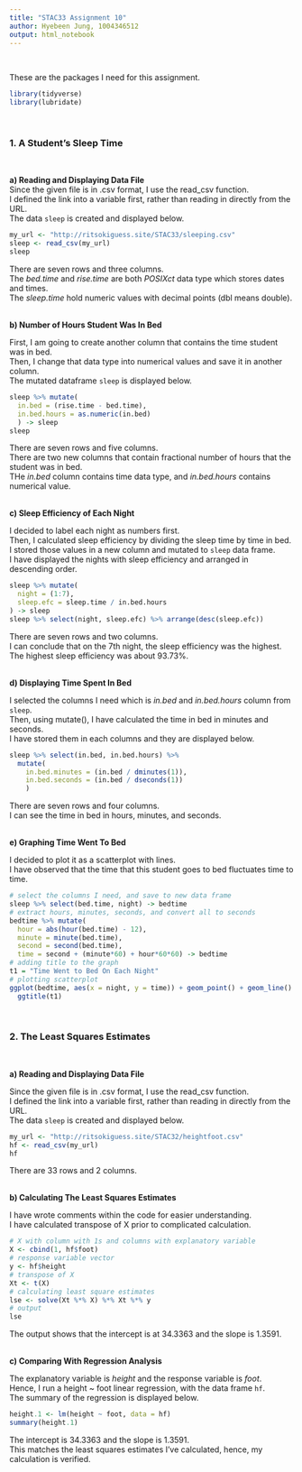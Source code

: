 ---
title: "STAC33 Assignment 10"
author: Hyebeen Jung, 1004346512
output: html_notebook
---
\

These are the packages I need for this assignment.  
```{r, messsage = FALSE, error = FALSE}
library(tidyverse)
library(lubridate)
```
\

### 1. A Student's Sleep Time  
\

**a) Reading and Displaying Data File**  
Since the given file is in .csv format, I use the read_csv function.  
I defined the link into a variable first, rather than reading in directly from the URL.  
The data `sleep` is created and displayed below.  

```{r}
my_url <- "http://ritsokiguess.site/STAC33/sleeping.csv"
sleep <- read_csv(my_url)
sleep
```
There are seven rows and three columns.  
The _bed.time_ and _rise.time_ are both _POSIXct_ data type which stores dates and times.  
The _sleep.time_ hold numeric values with decimal points (dbl means double).  
\

**b) Number of Hours Student Was In Bed**  

First, I am going to create another column that contains the time student was in bed.  
Then, I change that data type into numerical values and save it in another column.  
The mutated dataframe `sleep` is displayed below.  
```{r}
sleep %>% mutate(
  in.bed = (rise.time - bed.time),
  in.bed.hours = as.numeric(in.bed)
  ) -> sleep
sleep
```
There are seven rows and five columns.  
There are two new columns that contain fractional number of hours that the student was in bed.  
THe _in.bed_ column contains time data type, and _in.bed.hours_ contains numerical value.  
\

**c) Sleep Efficiency of Each Night**  

I decided to label each night as numbers first.  
Then, I calculated sleep efficiency by dividing the sleep time by time in bed.  
I stored those values in a new column and mutated to `sleep` data frame.  
I have displayed the nights with sleep efficiency and arranged in descending order.  
```{r}
sleep %>% mutate(
  night = (1:7),
  sleep.efc = sleep.time / in.bed.hours
) -> sleep
sleep %>% select(night, sleep.efc) %>% arrange(desc(sleep.efc))
```
There are seven rows and two columns.  
I can conclude that on the 7th night, the sleep efficiency was the highest.  
The highest sleep efficiency was about 93.73%.  
\

**d) Displaying Time Spent In Bed**  

I selected the columns I need which is _in.bed_ and _in.bed.hours_ column from `sleep`.  
Then, using mutate(), I have calculated the time in bed in minutes and seconds.  
I have stored them in each columns and they are displayed below.  
```{r}
sleep %>% select(in.bed, in.bed.hours) %>%
  mutate(
    in.bed.minutes = (in.bed / dminutes(1)),
    in.bed.seconds = (in.bed / dseconds(1))
    )
```
There are seven rows and four columns.  
I can see the time in bed in hours, minutes, and seconds.  
\

**e) Graphing Time Went To Bed**

I decided to plot it as a scatterplot with lines.  
I have observed that the time that this student goes to bed fluctuates time to time.  
```{r}
# select the columns I need, and save to new data frame
sleep %>% select(bed.time, night) -> bedtime
# extract hours, minutes, seconds, and convert all to seconds
bedtime %>% mutate(
  hour = abs(hour(bed.time) - 12),
  minute = minute(bed.time),
  second = second(bed.time),
  time = second + (minute*60) + hour*60*60) -> bedtime
# adding title to the graph
t1 = "Time Went to Bed On Each Night"
# plotting scatterplot
ggplot(bedtime, aes(x = night, y = time)) + geom_point() + geom_line() +
  ggtitle(t1)
```
\

### 2. The Least Squares Estimates  
\

**a) Reading and Displaying Data File**  

Since the given file is in .csv format, I use the read_csv function.  
I defined the link into a variable first, rather than reading in directly from the URL.  
The data `sleep` is created and displayed below.  

```{r}
my_url <- "http://ritsokiguess.site/STAC32/heightfoot.csv"
hf <- read_csv(my_url)
hf
```
There are 33 rows and 2 columns.  
\

**b) Calculating The Least Squares Estimates**  

I have wrote comments within the code for easier understanding.  
I have calculated transpose of X prior to complicated calculation.  
```{r}
# X with column with 1s and columns with explanatory variable
X <- cbind(1, hf$foot)
# response variable vector
y <- hf$height
# transpose of X
Xt <- t(X)
# calculating least square estimates
lse <- solve(Xt %*% X) %*% Xt %*% y
# output
lse
```
The output shows that the intercept is at 34.3363 and the slope is 1.3591.  
\

**c) Comparing With Regression Analysis**  

The explanatory variable is _height_ and the response variable is _foot_.  
Hence, I run a height ~ foot linear regression, with the data frame `hf`.  
The summary of the regression is displayed below.  

```{r}
height.1 <- lm(height ~ foot, data = hf)
summary(height.1)
```
The intercept is 34.3363 and the slope is 1.3591.  
This matches the least squares estimates I've calculated, hence, my calculation is verified.  
\
